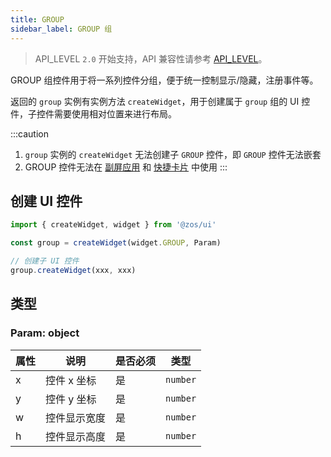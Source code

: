 ```yaml
---
title: GROUP
sidebar_label: GROUP 组
---
```


> API_LEVEL `2.0` 开始支持，API 兼容性请参考 [API_LEVEL](../../../../../guides/framework/device/compatibility.md)。

GROUP 组控件用于将一系列控件分组，便于统一控制显示/隐藏，注册事件等。

返回的 `group` 实例有实例方法 `createWidget`，用于创建属于 `group` 组的 UI 控件，子控件需要使用相对位置来进行布局。

:::caution
1. `group` 实例的 `createWidget` 无法创建子 `GROUP` 控件，即 `GROUP` 控件无法嵌套
2. GROUP 控件无法在 [副屏应用](../../../newAPI/global/SecondaryWidget.mdx) 和 [快捷卡片](../../../newAPI/global/AppWidget.mdx) 中使用
:::

## 创建 UI 控件

```js
import { createWidget, widget } from '@zos/ui'

const group = createWidget(widget.GROUP, Param)

// 创建子 UI 控件
group.createWidget(xxx, xxx)
```

## 类型

### Param: object

| 属性 | 说明              | 是否必须 | 类型     |
| ---- | ----------------- | -------- | -------- |
| x    | 控件 x 坐标 | 是       | `number` |
| y    | 控件 y 坐标       | 是       | `number` |
| w    | 控件显示宽度      | 是       | `number` |
| h    | 控件显示高度      | 是       | `number` |
